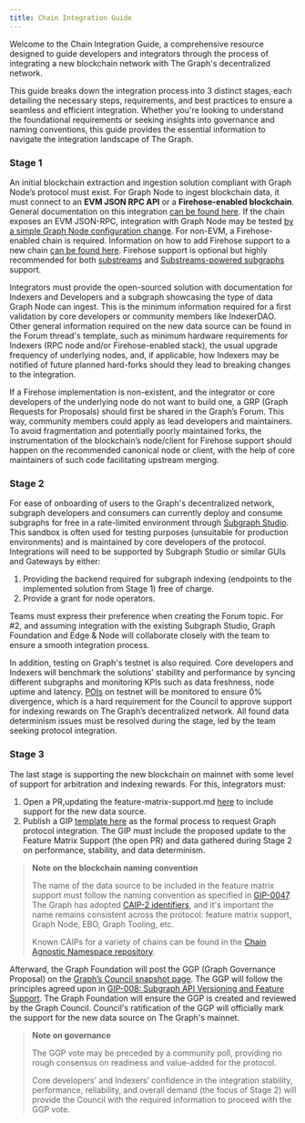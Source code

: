 ```yaml
---
title: Chain Integration Guide
---
```


Welcome to the Chain Integration Guide, a comprehensive resource designed to guide developers and integrators through the process of integrating a new blockchain network with The Graph's decentralized network.

This guide breaks down the integration process into 3 distinct stages, each detailing the necessary steps, requirements, and best practices to ensure a seamless and efficient integration. Whether you're looking to understand the foundational requirements or seeking insights into governance and naming conventions, this guide provides the essential information to navigate the integration landscape of The Graph.

### Stage 1

An initial blockchain extraction and ingestion solution compliant with Graph Node’s protocol must exist. For Graph Node to ingest blockchain data, it must connect to an **EVM JSON RPC API** or a **Firehose-enabled blockchain**. General documentation on this integration [can be found here](https://thegraph.com/docs/en/new-chain-integration/). If the chain exposes an EVM JSON-RPC, integration with Graph Node may be tested [by a simple Graph Node configuration change](https://thegraph.com/docs/en/new-chain-integration/#testing-an-evm-json-rpc). For non-EVM, a Firehose-enabled chain is required. Information on how to add Firehose support to a new chain [can be found here](https://thegraph.com/docs/en/firehose/integrate-new-chains/design-principles). Firehose support is optional but highly recommended for both [substreams](https://thegraph.com/docs/en/substreams/README/) and [Substreams-powered subgraphs](https://thegraph.com/docs/en/cookbook/substreams-powered-subgraphs/) support.

Integrators must provide the open-sourced solution with documentation for Indexers and Developers and a subgraph showcasing the type of data Graph Node can ingest. This is the minimum information required for a first validation by core developers or community members like IndexerDAO. Other general information required on the new data source can be found in the Forum thread's template, such as minimum hardware requirements for Indexers (RPC node and/or Firehose-enabled stack), the usual upgrade frequency of underlying nodes, and, if applicable, how Indexers may be notified of future planned hard-forks should they lead to breaking changes to the integration.

If a Firehose implementation is non-existent, and the integrator or core developers of the underlying node do not want to build one, a GRP (Graph Requests for Proposals) should first be shared in the Graph’s Forum. This way, community members could apply as lead developers and maintainers. To avoid fragmentation and potentially poorly maintained forks, the instrumentation of the blockchain’s node/client for Firehose support should happen on the recommended canonical node or client, with the help of core maintainers of such code facilitating upstream merging.

### Stage 2

For ease of onboarding of users to the Graph's decentralized network, subgraph developers and consumers can currently deploy and consume subgraphs for free in a rate-limited environment through [Subgraph Studio](https://thegraph.com/studio/). This sandbox is often used for testing purposes (unsuitable for production environments) and is maintained by core developers of the protocol. Integrations will need to be supported by Subgraph Studio or similar GUIs and Gateways by either:

1. Providing the backend required for subgraph indexing (endpoints to the implemented solution from Stage 1) free of charge.
2. Provide a grant for node operators.

Teams must express their preference when creating the Forum topic. For #2, and assuming integration with the existing Subgraph Studio, Graph Foundation and Edge & Node will collaborate closely with the team to ensure a smooth integration process.

In addition, testing on Graph's testnet is also required. Core developers and Indexers will benchmark the solutions’ stability and performance by syncing different subgraphs and monitoring KPIs such as data freshness, node uptime and latency. [POIs](https://thegraph.com/docs/en/network/indexing/#what-is-a-proof-of-indexing-poi) on testnet will be monitored to ensure 0% divergence, which is a hard requirement for the Council to approve support for indexing rewards on The Graph’s decentralized network. All found data determinism issues must be resolved during the stage, led by the team seeking protocol integration.

### Stage 3

The last stage is supporting the new blockchain on mainnet with some level of support for arbitration and indexing rewards. For this, integrators must:

1. Open a PR,updating the feature-matrix-support.md [here](https://github.com/graphprotocol/indexer/blob/main/docs/feature-support-matrix.md) to include support for the new data source.
2. Publish a GIP [template here](https://github.com/graphprotocol/graph-improvement-proposals/blob/main/gips/0000-template.md) as the formal process to request Graph protocol integration. The GIP must include the proposed update to the Feature Matrix Support (the open PR) and data gathered during Stage 2 on performance, stability, and data determinism.

> **Note on the blockchain naming convention**
>
> The name of the data source to be included in the feature matrix support must follow the naming convention as specified in [GIP-0047](https://github.com/graphprotocol/graph-improvement-proposals/blob/main/gips/0047-chain-aliases.md). The Graph has adopted [CAIP-2 identifiers](https://github.com/ChainAgnostic/CAIPs/blob/master/CAIPs/caip-2.md), and it's important the name remains consistent across the protocol: feature matrix support, Graph Node, EBO, Graph Tooling, etc.
>
> Known CAIPs for a variety of chains can be found in the [Chain Agnostic Namespace repository](https://github.com/ChainAgnostic/namespaces).

Afterward, the Graph Foundation will post the GGP (Graph Governance Proposal) on the [Graph’s Council snapshot page](https://snapshot.org/#/council.graphprotocol.eth). The GGP will follow the principles agreed upon in [GIP-008: Subgraph API Versioning and Feature Support](https://github.com/graphprotocol/graph-improvement-proposals/blob/main/gips/0008-subgraph-api-versioning-and-feature-support.md). The Graph Foundation will ensure the GGP is created and reviewed by the Graph Council. Council's ratification of the GGP will officially mark the support for the new data source on The Graph's mainnet.

> **Note on governance**
>
> The GGP vote may be preceded by a community poll, providing no rough consensus on readiness and value-added for the protocol.
>
> Core developers’ and Indexers’ confidence in the integration stability, performance, reliability, and overall demand (the focus of Stage 2) will provide the Council with the required information to proceed with the GGP vote.
